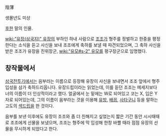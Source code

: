 陰薄

생몰년도 미상

[[후한]] 말의 인물.

[[wiki:"유장(삼국지)" 유장]]의 부하인 하내 사람으로 [[조조]]가 형주를 정벌하고 한중을 평정한다는 소식을 듣고 사신을 보내 조조에게 축하를 보낼 때 파견되었으며, 그 축하 사신을 받은 조조가 유장을 진위장군, [[wiki:"유모#s-2" 유모]]를 평구장군으로 임명했다.

== 창작물에서 ==
[[삼국전투기]]에서는 음부라는 이름으로 등장해 유장이 사신을 보내면서 조조 앞에서 형주입성을 삼가 축하드리옵니다. 유장드립이라는 읽었는데, 이를 듣던 조조는 메세지보다 너의 이름이 더 인상적이라고 했다. 얼굴에서 눈 밑에는 W로 되어있고 코는 X, 입은 Y자로 되어있는데, 그의 이름이 음부라는 것을 이용해 [[유방]], [[배꼽]], [[사타구니]] 등을 말하는 고도의 [[섹드립]]을 한 것이다.

음부를 보낸 이후에도 유장이 조조와 좀 더 친해지고 싶었는지 짧은 기간 동안 시시때때로 조조에게 선물을 보냈으며, 조조는 형주에 막 입성해 한창 바쁠 때라 점점 유장의 선물을 무시하게 되었다고 한다.
